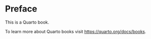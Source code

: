 # Preface {.unnumbered}

This is a Quarto book.

::: {#multiple-choice .h5p}
:::

To learn more about Quarto books visit <https://quarto.org/docs/books>.
